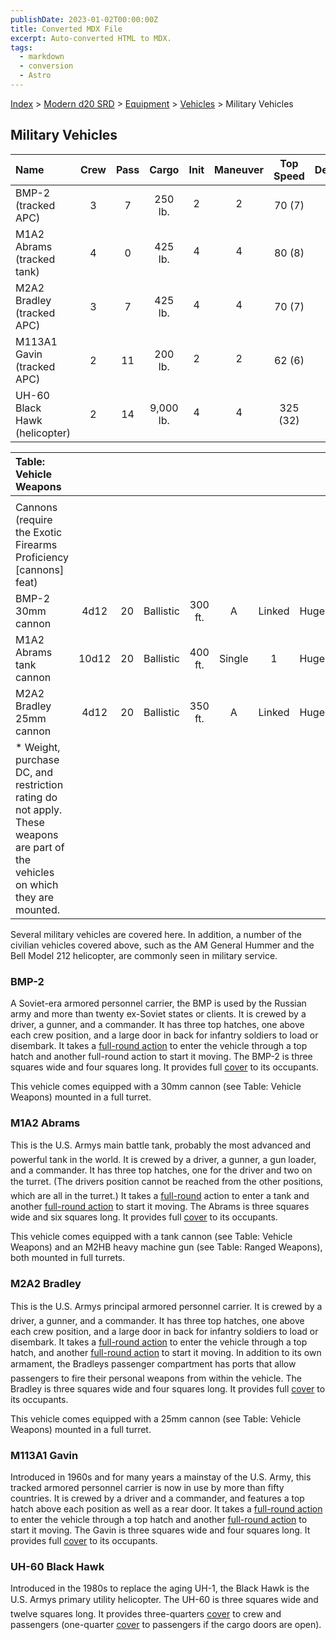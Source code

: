 ```yaml
---
publishDate: 2023-01-02T00:00:00Z
title: Converted MDX File
excerpt: Auto-converted HTML to MDX.
tags:
  - markdown
  - conversion
  - Astro
---
```


[Index](-index) > [Modern d20 SRD](modern-d20-srd-index) > [Equipment](modern-d20-srd-equipment-index) > [Vehicles](modern-d20-srd-equipment-equipment-vehicles) > Military Vehicles

## Military Vehicles

| Name                          | Crew | Pass |   Cargo   | Init | Maneuver | Top Speed | Defense | Hardness | Hit Points | Size | Purchase DC | Restriction |
| :---------------------------- | :--: | :--: | :-------: | :--: | :------: | :-------: | :-----: | :------: | :--------: | :--: | :---------: | ----------: |
| BMP-2 (tracked APC)           |  3   |  7   |  250 lb.  |  2   |    2     |  70 (7)   |    8    |    10    |     52     |  H   |     40      |    Mil (+3) |
| M1A2 Abrams (tracked tank)    |  4   |  0   |  425 lb.  |  4   |    4     |  80 (8)   |    6    |    20    |     64     |  G   |     47      |    Mil (+3) |
| M2A2 Bradley (tracked APC)    |  3   |  7   |  425 lb.  |  4   |    4     |  70 (7)   |    6    |    15    |     58     |  G   |     45      |    Mil (+3) |
| M113A1 Gavin (tracked APC)    |  2   |  11  |  200 lb.  |  2   |    2     |  62 (6)   |    8    |    10    |     48     |  H   |     39      |    Mil (+3) |
| UH-60 Black Hawk (helicopter) |  2   |  14  | 9,000 lb. |  4   |    4     | 325 (32)  |    6    |    5     |     46     |  G   |     47      |    Mil (+3) |

| Table: Vehicle Weapons                                                                                                         |       |     |           |         |        |        |      |     |     |     |
| :----------------------------------------------------------------------------------------------------------------------------- | :---: | :-: | :-------: | :-----: | :----: | :----: | :--: | :-: | :-: | --: |
|                                                                                                                                |       |     |           |         |        |        |      |     |     |     |
| Cannons (require the Exotic Firearms Proficiency [cannons] feat)                                                               |       |     |           |         |        |        |      |     |     |     |
| BMP-2 30mm cannon                                                                                                              | 4d12  | 20  | Ballistic | 300 ft. |   A    | Linked | Huge | \*  | \*  |  \* |
| M1A2 Abrams tank cannon                                                                                                        | 10d12 | 20  | Ballistic | 400 ft. | Single |   1    | Huge | \*  | \*  |  \* |
| M2A2 Bradley 25mm cannon                                                                                                       | 4d12  | 20  | Ballistic | 350 ft. |   A    | Linked | Huge | \*  | \*  |  \* |
| \* Weight, purchase DC, and restriction rating do not apply. These weapons are part of the vehicles on which they are mounted. |       |     |           |         |        |        |      |     |     |     |

Several military vehicles are covered here. In addition, a number of the civilian vehicles covered above, such as the AM General Hummer and the Bell Model 212 helicopter, are commonly seen in military service.

### BMP-2

A Soviet-era armored personnel carrier, the BMP is used by the Russian army and more than twenty ex-Soviet states or clients. It is crewed by a driver, a gunner, and a commander. It has three top hatches, one above each crew position, and a large door in back for infantry soldiers to load or disembark. It takes a [full-round
action](modern-d20-srd-combat-full-round-actions) to enter the vehicle through a top hatch and another full-round action to start it moving. The BMP-2 is three squares wide and four squares long. It provides full [cover](modern-d20-srd-combat-cover) to its occupants.

This vehicle comes equipped with a 30mm cannon (see Table: Vehicle Weapons) mounted in a full turret.

### M1A2 Abrams

This is the U.S. Armys main battle tank, probably the most advanced and powerful tank in the world. It is crewed by a driver, a gunner, a gun loader, and a commander. It has three top hatches, one for the driver and two on the turret. (The drivers position cannot be reached from the other positions, which are all in the turret.) It takes a [full-round](modern-d20-srd-combat-full-round-actions) action to enter a tank and another [full-round
action](modern-d20-srd-combat-full-round-actions) to start it moving. The Abrams is three squares wide and six squares long. It provides full [cover](modern-d20-srd-combat-cover) to its occupants.

This vehicle comes equipped with a tank cannon (see Table: Vehicle Weapons) and an M2HB heavy machine gun (see Table: Ranged Weapons), both mounted in full turrets.

### M2A2 Bradley

This is the U.S. Armys principal armored personnel carrier. It is crewed by a driver, a gunner, and a commander. It has three top hatches, one above each crew position, and a large door in back for infantry soldiers to load or disembark. It takes a [full-round
action](modern-d20-srd-combat-full-round-actions) to enter the vehicle through a top hatch, and another [full-round
action](modern-d20-srd-combat-full-round-actions) to start it moving. In addition to its own armament, the Bradleys passenger compartment has ports that allow passengers to fire their personal weapons from within the vehicle. The Bradley is three squares wide and four squares long. It provides full [cover](modern-d20-srd-combat-cover) to its occupants.

This vehicle comes equipped with a 25mm cannon (see Table: Vehicle Weapons) mounted in a full turret.

### M113A1 Gavin

Introduced in 1960s and for many years a mainstay of the U.S. Army, this tracked armored personnel carrier is now in use by more than fifty countries. It is crewed by a driver and a commander, and features a top hatch above each position as well as a rear door. It takes a [full-round
action](modern-d20-srd-combat-full-round-actions) to enter the vehicle through a top hatch and another [full-round
action](modern-d20-srd-combat-full-round-actions) to start it moving. The Gavin is three squares wide and four squares long. It provides full [cover](modern-d20-srd-combat-cover) to its occupants.

### UH-60 Black Hawk

Introduced in the 1980s to replace the aging UH-1, the Black Hawk is the U.S. Armys primary utility helicopter. The UH-60 is three squares wide and twelve squares long. It provides three-quarters [cover](modern-d20-srd-combat-cover) to crew and passengers (one-quarter [cover](modern-d20-srd-combat-cover) to passengers if the cargo doors are open).
